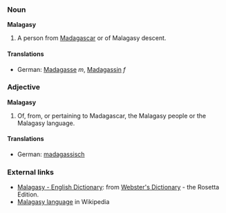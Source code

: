 ===Noun===
'''Malagasy'''
#A person from [[Madagascar]] or of Malagasy descent.

====Translations====
*German: [[Madagasse]] ''m'', [[Madagassin]] ''f''

===Adjective===
'''Malagasy'''
#Of, from, or pertaining to Madagascar, the Malagasy people or the Malagasy language.

====Translations====
*German: [[madagassisch]]

=== External links===
*[http://www.websters-online-dictionary.org/definition/Malagasy-english/ Malagasy - English Dictionary]: from [http://www.websters-online-dictionary.org/ Webster's Dictionary] - the Rosetta Edition.
*[[w:Malagasy language|Malagasy language]] in Wikipedia